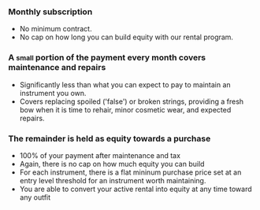 ### Monthly subscription

- No minimum contract.
- No cap on how long you can build equity with our rental program.
  &nbsp;

### A <small>small</small> portion of the payment every month covers maintenance and repairs

- Significantly less than what you can expect to pay to maintain an instrument you own.
- Covers replacing spoiled ('false') or broken strings, providing a fresh bow when it is time to rehair, minor cosmetic wear, and expected repairs.
  &nbsp;

### The remainder is held as equity towards a purchase

- 100% of your payment after maintenance and tax
- Again, there is no cap on how much equity you can build
- For each instrument, there is a flat mininum purchase price set at an entry level threshold for an instrument worth maintaining.
- You are able to convert your active rental into equity at any time toward any outfit
